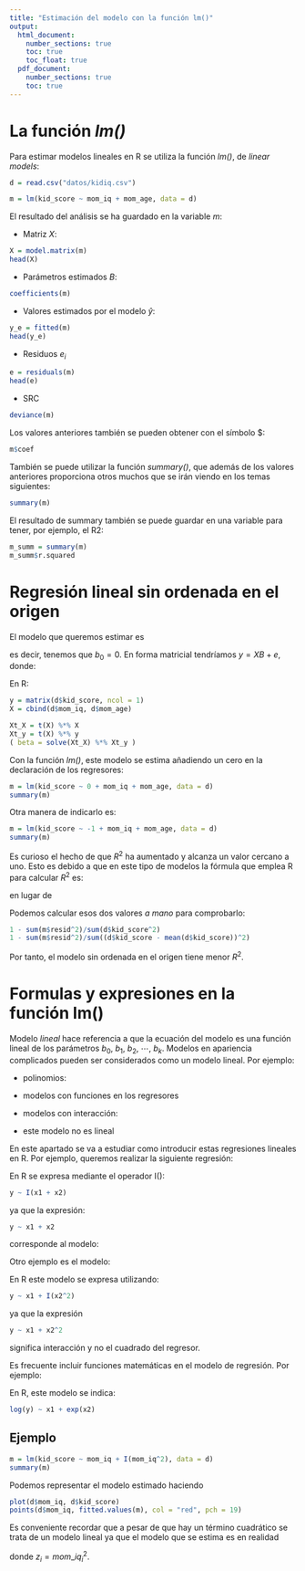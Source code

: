 ```yaml
---
title: "Estimación del modelo con la función lm()"
output: 
  html_document:
    number_sections: true
    toc: true
    toc_float: true
  pdf_document:
    number_sections: true
    toc: true
---
```



# La función *lm()*

Para estimar modelos lineales en R se utiliza la función *lm()*, de *linear models*:

```r
d = read.csv("datos/kidiq.csv")
```

```r
m = lm(kid_score ~ mom_iq + mom_age, data = d)
```

El resultado del análisis se ha guardado en la variable *m*:

- Matriz $X$:

```r
X = model.matrix(m)
head(X)
```

- Parámetros estimados $B$:

```r
coefficients(m)
```

- Valores estimados por el modelo $\hat y$:

```r
y_e = fitted(m)
head(y_e)
```

- Residuos $e_i$

```r
e = residuals(m)
head(e)
```

- SRC

```r
deviance(m)
```

Los valores anteriores también se pueden obtener con el símbolo $:

```r
m$coef
```

También se puede utilizar la función *summary()*, que además de los valores anteriores proporciona otros muchos que se irán viendo en los temas siguientes:

```r
summary(m)
```

El resultado de summary también se puede guardar en una variable para tener, por ejemplo, el R2:

```r
m_summ = summary(m)
m_summ$r.squared
```

# Regresión lineal sin ordenada en el origen

El modelo que queremos estimar es

\begin{equation}
y_i = b_1 x_{1i} + b_2 x_{2i} + b_3 x_{3i} + e_i, \ i = 1,2,\cdots,n
\end{equation}

es decir, tenemos que $b_0 = 0$. En forma matricial tendríamos $y = X B + e$, donde:

\begin{equation}
X = 
\begin{bmatrix}
x_{11} & x_{21} & x_{31} \\
x_{12} & x_{22} & x_{32} \\
\cdots &\cdots & \cdots \\
x_{1n} & x_{2n} & x_{3n} \\
\end{bmatrix}
, \quad
B = 
\begin{bmatrix}
b_1 \\ b_2 \\ b_3
\end{bmatrix}
\end{equation}

En R:

```r
y = matrix(d$kid_score, ncol = 1)
X = cbind(d$mom_iq, d$mom_age)

Xt_X = t(X) %*% X
Xt_y = t(X) %*% y
( beta = solve(Xt_X) %*% Xt_y )
```

Con la función *lm()*, este modelo se estima añadiendo un cero en la declaración de los regresores:

```r
m = lm(kid_score ~ 0 + mom_iq + mom_age, data = d)
summary(m)
```

Otra manera de indicarlo es:

```r
m = lm(kid_score ~ -1 + mom_iq + mom_age, data = d)
summary(m)
```

Es curioso el hecho de que $R^2$ ha aumentado y alcanza un valor cercano a uno. Esto es debido a que en este tipo de modelos la fórmula que emplea R para calcular $R^2$ es:

\begin{equation}
R_0^2 = 1 - \frac{\sum (y_i - \hat y_i)^2}{\sum y_i^2}
\end{equation}

en lugar de

\begin{equation}
R^2 = 1 - \frac{\sum (y_i - \hat y_i)^2}{\sum (y_i - \bar y)^2}
\end{equation}

Podemos calcular esos dos valores *a mano* para comprobarlo:

```r
1 - sum(m$resid^2)/sum(d$kid_score^2)
1 - sum(m$resid^2)/sum((d$kid_score - mean(d$kid_score))^2)
```

Por tanto, el modelo sin ordenada en el origen tiene menor $R^2$.

# Formulas y expresiones en la función lm()

Modelo *lineal* hace referencia a que la ecuación del modelo es una función lineal de los parámetros $b_0$, $b_1$, $b_2$, $\cdots$, $b_k$. Modelos en apariencia complicados pueden ser considerados como un modelo lineal. Por ejemplo:

- polinomios:

\begin{equation}
y = b_0 + b_1 x + b_2 x^2 + e \Rightarrow y = b_0 + b_1 x_1 + b_2 x_2
\end{equation}

- modelos con funciones en los regresores

\begin{equation}
y = b_0 + b_1 x + b_2 log x + e \Rightarrow y = b_0 + b_1 x_1 + b_2 x_2
\end{equation}

- modelos con interacción:

\begin{equation}
y = b_0 + b_1 x_1 + b_2 x_2 + b_3 x_1 x_2 + e 
\end{equation}

- este modelo no es lineal

\begin{equation}
y = b_0 + b_1 x^{b_2} + e
\end{equation}

En este apartado se va a estudiar como introducir estas regresiones lineales en R. Por ejemplo, queremos realizar la siguiente regresión:

\begin{equation}
y_i = b_0 + b_1 (x_{1i} + x_{2i}) + e_i
\end{equation}

En R se expresa mediante el operador $\mathrm I()$:

```r
y ~ I(x1 + x2)
```

ya que la expresión:

```r
y ~ x1 + x2
```

corresponde al modelo:

\begin{equation}
y_i = b_0 + b_1 x_{1i} + b_2 x_{2i} + e_i
\end{equation}

Otro ejemplo es el modelo:

\begin{equation}
y_i = b_0 + b_1 x_{1i} + b_2 x_{1i}^2 + e_i
\end{equation}

En R este modelo se expresa utilizando:

```r
y ~ x1 + I(x2^2)
```

ya que la expresión

```r
y ~ x1 + x2^2
```

significa interacción y no el cuadrado del regresor.

Es frecuente incluir funciones matemáticas en el modelo de regresión. Por ejemplo:

\begin{equation}
\log(y_i) = b_0 + b_1 x_{1i} + b_2 e^{x_{2i}} + e_i
\end{equation}

En R, este modelo se indica:

```r
log(y) ~ x1 + exp(x2)
```

## Ejemplo


```r
m = lm(kid_score ~ mom_iq + I(mom_iq^2), data = d)
summary(m)
```

Podemos representar el modelo estimado haciendo

```r
plot(d$mom_iq, d$kid_score)
points(d$mom_iq, fitted.values(m), col = "red", pch = 19)
```

Es conveniente recordar que a pesar de que hay un término cuadrático se trata de un modelo lineal ya que el modelo que se estima es en realidad

\begin{equation}
kid\_score_i = b_0 + b_1 mom\_iq_i + b_2 z_i + e_i
\end{equation}

donde $z_i = mom\_iq_i^2$.
